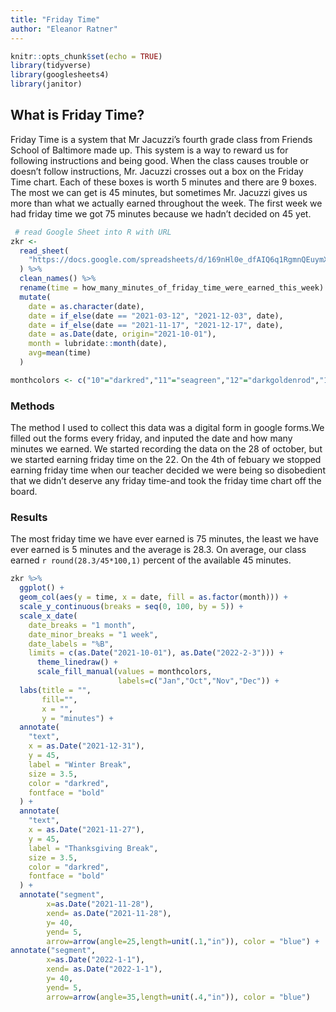 ```yaml
---
title: "Friday Time"
author: "Eleanor Ratner"
---
```



```r
knitr::opts_chunk$set(echo = TRUE)
library(tidyverse)
library(googlesheets4)
library(janitor)
```

## What is Friday Time?

Friday Time is a system that  Mr Jacuzzi's fourth grade class from Friends School of Baltimore made up. This system is a way to reward us for following instructions and being good. When the class causes trouble or doesn't follow instructions, Mr. Jacuzzi crosses out a box on the Friday Time chart. Each of these boxes is worth 5 minutes and there are 9 boxes. The most we can get is 45 minutes, but sometimes Mr. Jacuzzi gives us more than what we actually earned throughout the week. The first week we had friday time we got 75 minutes because we hadn't decided on 45 yet.



```r
 # read Google Sheet into R with URL
zkr <-
  read_sheet(
    "https://docs.google.com/spreadsheets/d/169nHl0e_dfAIQ6q1RgmnQEuymXuYdGn9O0CNfkeIe8c"
  ) %>%
  clean_names() %>%
  rename(time = how_many_minutes_of_friday_time_were_earned_this_week) %>%
  mutate(
    date = as.character(date),
    date = if_else(date == "2021-03-12", "2021-12-03", date),
    date = if_else(date == "2021-11-17", "2021-12-17", date),
    date = as.Date(date, origin="2021-10-01"),
    month = lubridate::month(date),
    avg=mean(time)
  )
```

```r
monthcolors <- c("10"="darkred","11"="seagreen","12"="darkgoldenrod","1"="mediumblue","2"="darkorchid")
```

### Methods 
The method I used to collect this data was a digital form in google forms.We filled out the forms every friday, and inputed the date and how many minutes we earned. We started recording the data on the 28 of october, but we started earning friday time on the 22. On the 4th of febuary we stopped earning friday time when our teacher decided we were being so disobedient that we didn't deserve any friday time-and took the friday time chart off the board.

### Results

The most friday time we have ever earned is 75 minutes, the least we have ever earned is 5 minutes and the average is 28.3. On average, our class earned `r round(28.3/45*100,1)` percent of the available 45 minutes.

```r
zkr %>%
  ggplot() +
  geom_col(aes(y = time, x = date, fill = as.factor(month))) +
  scale_y_continuous(breaks = seq(0, 100, by = 5)) +
  scale_x_date(
    date_breaks = "1 month",
    date_minor_breaks = "1 week",
    date_labels = "%B",
    limits = c(as.Date("2021-10-01"), as.Date("2022-2-3"))) +
      theme_linedraw() +
      scale_fill_manual(values = monthcolors,
                        labels=c("Jan","Oct","Nov","Dec")) +
  labs(title = "",
       fill="",
       x = "",
       y = "minutes") +
  annotate(
    "text",
    x = as.Date("2021-12-31"),
    y = 45,
    label = "Winter Break",
    size = 3.5,
    color = "darkred",
    fontface = "bold"
  ) +
  annotate(
    "text",
    x = as.Date("2021-11-27"),
    y = 45,
    label = "Thanksgiving Break",
    size = 3.5,
    color = "darkred",
    fontface = "bold"
  ) +
  annotate("segment", 
        x=as.Date("2021-11-28"),
        xend= as.Date("2021-11-28"),
        y= 40,
        yend= 5, 
        arrow=arrow(angle=25,length=unit(.1,"in")), color = "blue") +
annotate("segment", 
        x=as.Date("2022-1-1"),
        xend= as.Date("2022-1-1"),
        y= 40,
        yend= 5, 
        arrow=arrow(angle=35,length=unit(.4,"in")), color = "blue")
```
